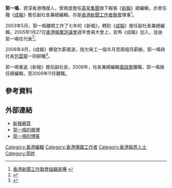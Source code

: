 '''郭一鳴'''，資深香港傳媒人，曾兩度擔任[[英皇集團|英皇集團]]旗下報張《[[新報_(香港)|新報]]》總編輯，亦曾任職《[[成報|成報]]》擔任副社長兼總編輯，亦是[[香港新聞工作者聯會|香港新聞工作者聯會]]理事<ref>[http://www.hkfj.org/content.php?id=11 香港新聞工作聯會組織架構] {{webarchive|url=https://web.archive.org/web/20160308194509/http://hkfj.org/content.php?id=11 |date=2016-03-08 }}</ref>。

2003年5月，郭一鳴離開工作了七年的《新報》，轉到《[[成報|成報]]》擔任副社長兼總編輯，2005年1月27日[[香港報業評議會|香港報業評議會]]週年會員大會上，宣佈《成報》加入，並由郭一鳴任代表<ref>{{Cite web |url=http://www.presscouncil.org.hk/ch/web_info.php?db=news&id=33 |title=香港報業評議會2004年度週年會員大會 |access-date=2009-07-24 |archive-url=https://web.archive.org/web/20151011043953/http://www.presscouncil.org.hk/ch/web_info.php?db=news&id=33 |archive-date=2015-10-11 |dead-url=yes }}</ref>。

2006年4月，《成報》爆發欠薪風波，拖欠員工一個半月至兩個月薪酬，郭一鳴與社長[[包雲龍|包雲龍]]一同辭職<ref>{{Cite web |url=http://www.inmediahk.net/node/107187 |title=《成報》大地震總編輯頂唔順 |accessdate=2009-07-24 |archive-date=2008-10-05 |archive-url=https://web.archive.org/web/20081005043432/http://www.inmediahk.net/node/107187 |dead-url=no }}</ref>。

郭一鳴重返《新報》擔任副社長，2008年，社長兼總編輯[[葉啟榮|葉啟榮]]離職，郭一鳴接任總編輯，至2009年11月離職。

==參考資料==
<div class="references-small">
<references/>
</div>

==外部連結==
*[https://web.archive.org/web/20150711095122/http://www.hkdailynews.com.hk/ 新報網頁]
*[http://t.qq.com/kym602 郭一鳴的微博] {{Wayback|url=http://t.qq.com/kym602 |date=20120217230305 }}
*[https://web.archive.org/web/20090708030933/http://blog.ifeng.com/716264.html 郭一鳴的博客]

[[Category:香港編輯|Category:香港編輯]]
[[Category:香港傳媒工作者|Category:香港傳媒工作者]]
[[Category:香港報界人士|Category:香港報界人士]]
[[Category:郭姓|Category:郭姓]]